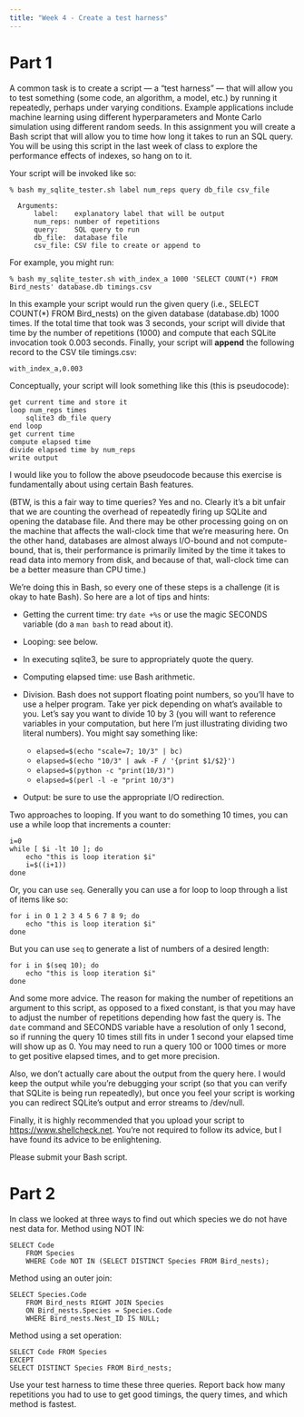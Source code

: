 ```yaml
---
title: "Week 4 - Create a test harness"
---
```


# Part 1

A common task is to create a script --- a "test harness" --- that will allow you to test something (some code, an algorithm, a model, etc.) by running it repeatedly, perhaps under varying conditions. Example applications include machine learning using different hyperparameters and Monte Carlo simulation using different random seeds. In this assignment you will create a Bash script that will allow you to time how long it takes to run an SQL query. You will be using this script in the last week of class to explore the performance effects of indexes, so hang on to it.

Your script will be invoked like so:

```         
% bash my_sqlite_tester.sh label num_reps query db_file csv_file

  Arguments:
      label:    explanatory label that will be output
      num_reps: number of repetitions
      query:    SQL query to run
      db_file:  database file
      csv_file: CSV file to create or append to
```

For example, you might run:

```         
% bash my_sqlite_tester.sh with_index_a 1000 'SELECT COUNT(*) FROM Bird_nests' database.db timings.csv
```

In this example your script would run the given query (i.e., SELECT COUNT(\*) FROM Bird_nests) on the given database (database.db) 1000 times. If the total time that took was 3 seconds, your script will divide that time by the number of repetitions (1000) and compute that each SQLite invocation took 0.003 seconds. Finally, your script will **append** the following record to the CSV tile timings.csv:

```         
with_index_a,0.003
```

Conceptually, your script will look something like this (this is pseudocode):

```         
get current time and store it
loop num_reps times
    sqlite3 db_file query
end loop
get current time
compute elapsed time
divide elapsed time by num_reps
write output
```

I would like you to follow the above pseudocode because this exercise is fundamentally about using certain Bash features.

(BTW, is this a fair way to time queries? Yes and no. Clearly it's a bit unfair that we are counting the overhead of repeatedly firing up SQLite and opening the database file. And there may be other processing going on on the machine that affects the wall-clock time that we're measuring here. On the other hand, databases are almost always I/O-bound and not compute-bound, that is, their performance is primarily limited by the time it takes to read data into memory from disk, and because of that, wall-clock time can be a better measure than CPU time.)

We're doing this in Bash, so every one of these steps is a challenge (it is okay to hate Bash). So here are a lot of tips and hints:

-   Getting the current time: try `date +%s` or use the magic SECONDS variable (do a `man bash` to read about it).

-   Looping: see below.

-   In executing sqlite3, be sure to appropriately quote the query.

-   Computing elapsed time: use Bash arithmetic.

-   Division. Bash does not support floating point numbers, so you'll have to use a helper program. Take yer pick depending on what's available to you. Let's say you want to divide 10 by 3 (you will want to reference variables in your computation, but here I'm just illustrating dividing two literal numbers). You might say something like:

    -   `elapsed=$(echo "scale=7; 10/3" | bc)`
    -   `elapsed=$(echo "10/3" | awk -F / '{print $1/$2}')`
    -   `elapsed=$(python -c "print(10/3)")`
    -   `elapsed=$(perl -l -e "print 10/3")`

-   Output: be sure to use the appropriate I/O redirection.

Two approaches to looping. If you want to do something 10 times, you can use a while loop that increments a counter:

```         
i=0
while [ $i -lt 10 ]; do
    echo "this is loop iteration $i"
    i=$((i+1))
done
```

Or, you can use `seq`. Generally you can use a for loop to loop through a list of items like so:

```         
for i in 0 1 2 3 4 5 6 7 8 9; do
    echo "this is loop iteration $i"
done
```

But you can use `seq` to generate a list of numbers of a desired length:

```         
for i in $(seq 10); do
    echo "this is loop iteration $i"
done
```

And some more advice. The reason for making the number of repetitions an argument to this script, as opposed to a fixed constant, is that you may have to adjust the number of repetitions depending how fast the query is. The `date` command and SECONDS variable have a resolution of only 1 second, so if running the query 10 times still fits in under 1 second your elapsed time will show up as 0. You may need to run a query 100 or 1000 times or more to get positive elapsed times, and to get more precision.

Also, we don't actually care about the output from the query here. I would keep the output while you're debugging your script (so that you can verify that SQLite is being run repeatedly), but once you feel your script is working you can redirect SQLite's output and error streams to /dev/null.

Finally, it is highly recommended that you upload your script to <https://www.shellcheck.net>. You're not required to follow its advice, but I have found its advice to be enlightening.

Please submit your Bash script.

# Part 2

In class we looked at three ways to find out which species we do not have nest data for. Method using NOT IN:

```         
SELECT Code
    FROM Species
    WHERE Code NOT IN (SELECT DISTINCT Species FROM Bird_nests);
```

Method using an outer join:

```         
SELECT Species.Code
    FROM Bird_nests RIGHT JOIN Species
    ON Bird_nests.Species = Species.Code
    WHERE Bird_nests.Nest_ID IS NULL;
```

Method using a set operation:

```         
SELECT Code FROM Species
EXCEPT
SELECT DISTINCT Species FROM Bird_nests;
```

Use your test harness to time these three queries. Report back how many repetitions you had to use to get good timings, the query times, and which method is fastest.
